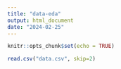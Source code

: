 ```yaml
---
title: "data-eda"
output: html_document
date: "2024-02-25"
---
```


```r
knitr::opts_chunk$set(echo = TRUE)
```

```r
read.csv("data.csv", skip=2)
```